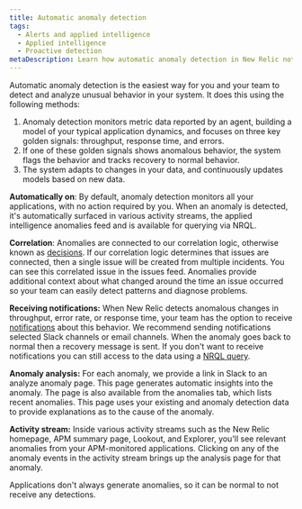 ```yaml
---
title: Automatic anomaly detection 
tags:
  - Alerts and applied intelligence
  - Applied intelligence
  - Proactive detection
metaDescription: Learn how automatic anomaly detection in New Relic notifies you of unusual app behavior. 
---
```


Automatic anomaly detection is the easiest way for you and your team to detect and analyze unusual behavior in your system. It does this using the following methods:

1. Anomaly detection monitors metric data reported by an agent, building a model of your typical application dynamics, and focuses on three key golden signals: throughput, response time, and errors.
2. If one of these golden signals shows anomalous behavior, the system flags the behavior and tracks recovery to normal behavior.
3. The system adapts to changes in your data, and continuously updates models based on new data.

**Automatically on**: By default, anomaly detection monitors all your <InlinePopup type="apm" /> applications, with no action required by you. When an anomaly is detected, it's automatically surfaced in various activity streams, the applied intelligence anomalies feed and is available for querying via NRQL.

**Correlation**: Anomalies are connected to our correlation logic, otherwise known as [decisions](/docs/alerts-applied-intelligence/applied-intelligence/incident-intelligence/change-applied-intelligence-correlation-logic-decisions). If our correlation logic determines that issues are connected, then a single issue will be created from multiple incidents. You can see this correlated issue in the issues feed. Anomalies provide additional context about what changed around the time an issue occurred so your team can easily detect patterns and diagnose problems. 

**Receiving notifications:** When New Relic detects anomalous changes in throughput, error rate, or response time, your team has the option to receive [notifications](/docs/alerts-applied-intelligence/applied-intelligence/incident-workflows/incident-workflows/) about this behavior. We recommend sending notifications selected Slack channels or email channels. When the anomaly goes back to normal then a recovery message is sent. If you don't want to receive notifications you can still access to the data using a [NRQL query](#anomaly-events).

**Anomaly analysis:** For each anomaly, we provide a link in Slack to an analyze anomaly page. This page generates automatic insights into the anomaly. The page is also available from the anomalies tab, which lists recent anomalies. This page uses your existing <InlinePopup type="apm" /> and anomaly detection data to provide explanations as to the cause of the anomaly.

**Activity stream:** Inside various activity streams such as the New Relic homepage, APM summary page, Lookout, and Explorer, you'll see relevant anomalies from your APM-monitored applications. Clicking on any of the anomaly events in the activity stream brings up the analysis page for that anomaly.

Applications don't always generate anomalies, so it can be normal to not receive any detections.
